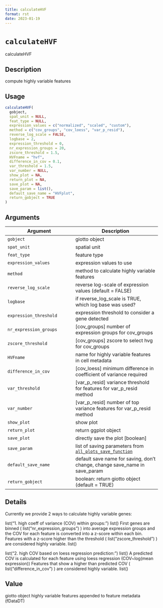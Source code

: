 ```yaml
--- 
title: calculateHVF 
format: rst 
date: 2023-01-19 
--- 
```

# `calculateHVF`

calculateHVF


## Description

compute highly variable features


## Usage

```r
calculateHVF(
  gobject,
  spat_unit = NULL,
  feat_type = NULL,
  expression_values = c("normalized", "scaled", "custom"),
  method = c("cov_groups", "cov_loess", "var_p_resid"),
  reverse_log_scale = FALSE,
  logbase = 2,
  expression_threshold = 0,
  nr_expression_groups = 20,
  zscore_threshold = 1.5,
  HVFname = "hvf",
  difference_in_cov = 0.1,
  var_threshold = 1.5,
  var_number = NULL,
  show_plot = NA,
  return_plot = NA,
  save_plot = NA,
  save_param = list(),
  default_save_name = "HVFplot",
  return_gobject = TRUE
)
```


## Arguments

Argument      |Description
------------- |----------------
`gobject`     |     giotto object
`spat_unit`     |     spatial unit
`feat_type`     |     feature type
`expression_values`     |     expression values to use
`method`     |     method to calculate highly variable features
`reverse_log_scale`     |     reverse log-scale of expression values (default = FALSE)
`logbase`     |     if reverse_log_scale is TRUE, which log base was used?
`expression_threshold`     |     expression threshold to consider a gene detected
`nr_expression_groups`     |     [cov_groups] number of expression groups for cov_groups
`zscore_threshold`     |     [cov_groups] zscore to select hvg for cov_groups
`HVFname`     |     name for highly variable features in cell metadata
`difference_in_cov`     |     [cov_loess] minimum difference in coefficient of variance required
`var_threshold`     |     [var_p_resid] variance threshold for features for var_p_resid method
`var_number`     |     [var_p_resid] number of top variance features for var_p_resid method
`show_plot`     |     show plot
`return_plot`     |     return ggplot object
`save_plot`     |     directly save the plot [boolean]
`save_param`     |     list of saving parameters from [`all_plots_save_function`](#allplotssavefunction)
`default_save_name`     |     default save name for saving, don't change, change save_name in save_param
`return_gobject`     |     boolean: return giotto object (default = TRUE)


## Details

Currently we provide 2 ways to calculate highly variable genes:
 
 list("1. high coeff of variance (COV) within groups: ")  list() 
 First genes are binned ( list("nr_expression_groups") ) into average expression groups and
 the COV for each feature is converted into a z-score within each bin. Features with a z-score
 higher than the threshold ( list("zscore_threshold") ) are considered highly variable. list() 
 
 list("2. high COV based on loess regression prediction: ")  list() 
 A predicted COV is calculated for each feature using loess regression (COV~log(mean expression))
 Features that show a higher than predicted COV ( list("difference_in_cov") ) are considered highly variable. list()


## Value

giotto object highly variable features appended to feature metadata (fDataDT)


